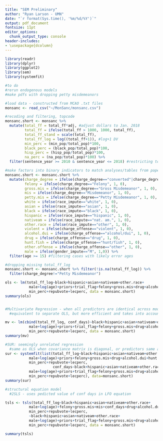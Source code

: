 ```yaml
---
title: "SEM Preliminary"
author: "Ryan Larson - UMN"
date: "`r format(Sys.time(), '%m/%d/%Y')`"
output: pdf_document
fontsize: 11pt
editor_options: 
  chunk_output_type: console
header-includes:
- \usepackage{dcolumn}
---
```

```r
library(readr)
library(dplyr)
library(ggplot2)
library(sem)
library(systemfit)

#to do
#rerun endogenous models
#make pdfs with dropping petty misdemeanors

#load data - constructed from MCAO .txt files
monsanc <- read_csv("~/MonSanc/monsanc.csv") 

#recoding and filtering, topcode
monsanc.short <- monsanc %>%
  mutate(total_ff = total_ff*adj, #adjust dollars to Jan. 2018
         total_ff = ifelse(total_ff > 1000, 1000, total_ff),
         total_ff_stand = scale(total_ff),
         total_ff_log = log((total_ff+1)), #log+1 DV
         min_perc = (min_pop/total_pop)*100,
         black_perc = (black_pop/total_pop)*100,
         hisp_perc = (hisp_pop/total_pop)*100, 
         na_perc = (na_pop/total_pop)*100) %>%
  filter(sentence_year >= 2010 & sentence_year <= 2018) #restricting to cases started from 2010-2015

#make factors into binary indicators to match analyses/tables from paper
monsanc.short <- monsanc.short %>% 
  mutate(charge_degree = ifelse(charge_degree=="converted"|charge_degree=="other", NA, charge_degree),
         felony = ifelse(charge_degree=="Felony", 1, 0), 
         gross.mis = ifelse(charge_degree=="Gross Misdemeanor", 1, 0),
         mis = ifelse(charge_degree=="Misdemeanor", 1, 0),
         petty.mis = ifelse(charge_degree=="Petty Misdemeanor", 1, 0),
         white = ifelse(race_impute=="white", 1, 0),
         asian = ifelse(race_impute=="asian", 1, 0),
         black = ifelse(race_impute=="black", 1, 0),
         hispanic = ifelse(race_impute=="hispanic", 1, 0),
         nativeam = ifelse(race_impute=="nat. am.", 1, 0),
         other.race = ifelse(race_impute=="other", 1, 0),
         violent = ifelse(charge_offense=="violent", 1, 0),
         alcohol.dui = ifelse(charge_offense=="alcohol/dui", 1, 0),
         drug = ifelse(charge_offense=="drug", 1, 0),
         hunt.fish = ifelse(charge_offense=="hunt/fish", 1, 0),
         other.offense = ifelse(charge_offense=="other", 1, 0),
         male = ifelse(gender_impute=="M", 1,0)) %>%
  filter(age >= 15) #filtering cases with likely error ages 

#dropping missing total_ff_log
monsanc.short <- monsanc.short %>% filter(!is.na(total_ff_log)) %>%
  filter(charge_degree!="Petty Misdemeanor")
```

```r
ols <- lm(total_ff_log~black+hispanic+asian+nativeam+other.race+
           male+log(age)+priors+trial_flag+felony+gross.mis+drug+alcohol.dui+hunt.fish+other.offense+
           min_perc+repubvote+lecperc, data = monsanc.short)
summary(ols)


#Multivariate Regression - when all predictors are identical across models
  #equivalent to separate OLS, but more efficient and takes into account error covariance

mv <- lm(cbind(total_ff_log, conf_days)~black+hispanic+asian+nativeam+other.race+
           male+log(age)+priors+trial_flag+felony+gross.mis+drug+alcohol.dui+hunt.fish+other.offense+
           min_perc+repubvote+lecperc, data = monsanc.short)
summary(mv)
```

```r
#SUR: seemingly unrelated regression
  #same as OLS when covariance matrix is diagonal, or predictors same across equations
sur <- systemfit(list(total_ff_log~black+hispanic+asian+nativeam+other.race+
           male+log(age)+priors+felony+gross.mis+drug+alcohol.dui+hunt.fish+other.offense+
           min_perc+repubvote+lecperc, 
                      conf_days~black+hispanic+asian+nativeam+other.race+
           male+log(age)+priors+trial_flag+felony+gross.mis+drug+alcohol.dui+hunt.fish+other.offense+
           min_perc+repubvote+lecperc), data=monsanc.short)
summary(sur)
```

```r
#structural equation model
  #2SLS - uses pedicted value of conf days in LFO equation

tsls <- tsls(total_ff_log~black+hispanic+asian+nativeam+other.race+
           male+log(age)+felony+gross.mis+mis+conf_days+drug+alcohol.dui+hunt.fish+other.offense+
           min_perc+repubvote+lecperc,
           ~black+hispanic+asian+nativeam+other.race+
           male+log(age)+priors+trial_flag+felony+gross.mis+drug+alcohol.dui+hunt.fish+other.offense+
           min_perc+repubvote+lecperc, data = monsanc.short)

summary(tsls)
```